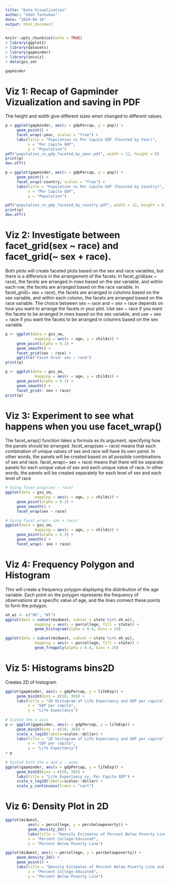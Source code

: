 ```yaml
---
title: "Data Visualization"
author: "Udeh Tochukwu"
date: "2024-04-18"
output: html_document
---
```


```r
knitr::opts_chunk$set(echo = TRUE)
> library(ggplot2)
> library(datasets)
> library(gapminder)
> library(socviz)
> data(gss_sm)
```


```r
gapminder
```

# Viz 1: Recap of Gapminder Vizualization and saving in PDF

The height and width give different sizes when changed to different values.

```r
p = ggplot(gapminder, aes(x = gdpPercap, y = pop)) +
     geom_point() +
     facet_wrap(~year, scales = "free") +
     labs(title = "Population vs Per Capita GDP (Faceted by Year)",
          x = "Per Capita GDP",
          y = "Population")
pdf("population_vs_gdp_faceted_by_year.pdf", width = 12, height = 8)
print(p)
dev.off()

p = ggplot(gapminder, aes(x = gdpPercap, y = pop)) +
     geom_point() +
     facet_wrap(~country, scales = "free") +
     labs(title = "Population vs Per Capita GDP (Faceted by Country)",
          x = "Per Capita GDP",
          y = "Population")

pdf("population_vs_gdp_faceted_by_country.pdf", width = 12, height = 8)
print(p)
dev.off()

```


# Viz 2: Investigate between facet_grid(sex ~ race) and facet_grid(~ sex + race).

Both plots will create faceted plots based on the sex and race variables, but there is a difference in the 
arrangement of the facets: In facet_grid(sex ~ race), the facets are arranged in rows based on the sex variable, 
and within each row, the facets are arranged based on the race variable. In facet_grid(~ sex + race), 
the facets are arranged in columns based on the sex variable, and within each column, the facets are arranged 
based on the race variable. The choice between sex ~ race and ~ sex + race depends on how you want to arrange the 
facets in your plot. Use sex ~ race if you want the facets to be arranged in rows based on the sex variable, and 
use ~ sex + race if you want the facets to be arranged in columns based on the sex variable.

```r
p <- ggplot(data = gss_sm,
             mapping = aes(x = age, y = childs)) +
     geom_point(alpha = 0.2) +
     geom_smooth() +
     facet_grid(sex ~ race) +
     ggtitle("Facet Grid: sex ~ race")
print(p)

p <- ggplot(data = gss_sm,
             mapping = aes(x = age, y = childs)) +
     geom_point(alpha = 0.2) +
     geom_smooth() +
     facet_grid(~ sex + race)
print(p)

```


# Viz 3: Experiment to see what happens when you use facet_wrap()

The facet_wrap() function takes a formula as its argument, specifying how the panels should be arranged.
facet_wrap(sex ~ race) means that each combination of unique values of sex and race will have its own panel. In other words, the panels will be created based on all possible combinations of sex and race.
facet_wrap(~ sex + race) means that there will be separate panels for each unique value of sex and each unique value of race. In other words, the panels will be created separately for each level of sex and each level of race

```r
# Using facet_wrap(sex ~ race)
ggplot(data = gss_sm,
             mapping = aes(x = age, y = childs)) +
     geom_point(alpha = 0.2) +
     geom_smooth() +
     facet_wrap(sex ~ race)

# Using facet_wrap(~ sex + race)
ggplot(data = gss_sm,
             mapping = aes(x = age, y = childs)) +
     geom_point(alpha = 0.2) +
     geom_smooth() +
     facet_wrap(~ sex + race)

```


# Viz 4: Frequency Polygon and Histogram

This will create a frequency polygon displaying the distribution of the age variable. 
Each point on the polygon represents the frequency of observations at a specific value of age, and the 
lines connect these points to form the polygon.

```r
oh_wi <- c("OH", "WI")
ggplot(data = subset(midwest, subset = state %in% oh_wi),
             mapping = aes(x = percollege, fill = state)) +
             geom_histogram(alpha = 0.4, bins = 20)

ggplot(data = subset(midwest, subset = state %in% oh_wi),
             mapping = aes(x = percollege, fill = state)) +
             geom_freqpoly(alpha = 0.4, bins = 20)

```

# Viz 5: Histograms bins2D
Creates 2D of histogram

```r
ggplot(gapminder, aes(x = gdpPercap, y = lifeExp)) +
     geom_bin2d(bins = c(10, 30)) +  
     labs(title = "2D Histogram of Life Expectancy and GDP per capita",
          x = "GDP per capita",
          y = "Life Expectancy")
		  
# Scaled the x-axis
p <- ggplot(gapminder, aes(x = gdpPercap, y = lifeExp)) +
     geom_bin2d(bins = c(10, 30)) +  
     scale_x_log10(labels=scales::dollar) +
     labs(title = "2D Histogram of Life Expectancy and GDP per capita",
          x = "GDP per capita",
          y = "Life Expectancy")
> p 		  
		  
# Scaled both the x and y - axes
ggplot(gapminder, aes(x = gdpPercap, y = lifeExp)) +
     geom_bin2d(bins = c(20, 30)) +  
     labs(title = "Life Expectancy vs. Per Capita GDP") +
     scale_x_log10(labels=scales::dollar) +  
     scale_y_continuous(trans = "sqrt")

```

# Viz 6: Density Plot in 2D

```r
ggplot(midwest, 
          aes(x = percollege, y = percbelowpoverty)) +
          geom_density_2d() +
          labs(title = "Density Estimates of Percent Below Poverty Line and Percent College-Educated",
          x = "Percent College-Educated",
          y = "Percent Below Poverty Line")

ggplot(midwest, aes(x = percollege, y = percbelowpoverty)) +
     geom_density_2d() +
     geom_point() +
     labs(title = "Density Estimates of Percent Below Poverty Line and Percent College-Educated With Points",
          x = "Percent College-Educated",
          y = "Percent Below Poverty Line")

```

